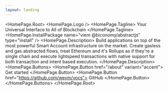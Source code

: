 ```yaml
---
layout: landing
---
```



<HomePage.Root>
  <HomePage.Logo />
  <HomePage.Tagline>
    Your Universal Interface to All of Blockchain
  </HomePage.Tagline>
  <HomePage.InstallPackage name="viem @biconomy/abstractjs" type="install" />
  <HomePage.Description>
    Build applications on top of the most powerful Smart Account infrastructure on the market. 
    Create gasless and gas abstracted flows, treat Ethereum and it's Rollups as if they're a single chain and execute lightspeed transactions
    with native support for both transaction and intent based execution.
  </HomePage.Description>
  <HomePage.Buttons>
    <HomePage.Button href="/about" variant="accent">
      Get started
    </HomePage.Button>
    <HomePage.Button href="https://github.com/wevm/vocs">
      GitHub
    </HomePage.Button>
  </HomePage.Buttons>
</HomePage.Root>
